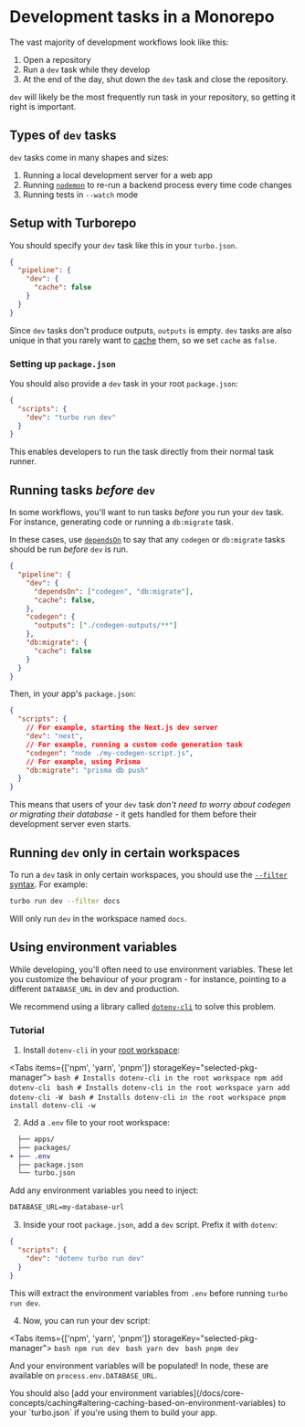 
# Development tasks in a Monorepo

The vast majority of development workflows look like this:

1. Open a repository
2. Run a `dev` task while they develop
3. At the end of the day, shut down the `dev` task and close the repository.

`dev` will likely be the most frequently run task in your repository, so getting it right is important.

## Types of `dev` tasks

`dev` tasks come in many shapes and sizes:

1. Running a local development server for a web app
1. Running [`nodemon`](https://www.npmjs.com/package/nodemon) to re-run a backend process every time code changes
1. Running tests in `--watch` mode

## Setup with Turborepo

You should specify your `dev` task like this in your `turbo.json`.

```json filename="turbo.json"
{
  "pipeline": {
    "dev": {
      "cache": false
    }
  }
}
```

Since `dev` tasks don't produce outputs, `outputs` is empty. `dev` tasks are also unique in that you rarely want to [cache](/docs/core-concepts/caching) them, so we set `cache` as `false`.

### Setting up `package.json`

You should also provide a `dev` task in your root `package.json`:

```json filename="package.json"
{
  "scripts": {
    "dev": "turbo run dev"
  }
}
```

This enables developers to run the task directly from their normal task runner.

## Running tasks _before_ `dev`

In some workflows, you'll want to run tasks _before_ you run your `dev` task. For instance, generating code or running a `db:migrate` task.

In these cases, use [`dependsOn`](/docs/core-concepts/running-tasks#in-the-same-workspace) to say that any `codegen` or `db:migrate` tasks should be run _before_ `dev` is run.

```json filename="turbo.json"
{
  "pipeline": {
    "dev": {
      "dependsOn": ["codegen", "db:migrate"],
      "cache": false,
    },
    "codegen": {
      "outputs": ["./codegen-outputs/**"]
    },
    "db:migrate": {
      "cache": false
    }
  }
}
```

Then, in your app's `package.json`:

```json filename="apps/web/package.json"
{
  "scripts": {
    // For example, starting the Next.js dev server
    "dev": "next",
    // For example, running a custom code generation task
    "codegen": "node ./my-codegen-script.js",
    // For example, using Prisma
    "db:migrate": "prisma db push"
  }
}
```

This means that users of your `dev` task _don't need to worry about codegen or migrating their database_ - it gets handled for them before their development server even starts.

## Running `dev` only in certain workspaces

To run a `dev` task in only certain workspaces, you should use the [`--filter` syntax](/docs/core-concepts/filtering). For example:

```bash
turbo run dev --filter docs
```

Will only run `dev` in the workspace named `docs`.

## Using environment variables

While developing, you'll often need to use environment variables. These let you customize the behaviour of your program - for instance, pointing to a different `DATABASE_URL` in dev and production.

We recommend using a library called [`dotenv-cli`](https://www.npmjs.com/package/dotenv-cli) to solve this problem.

### Tutorial

1. Install `dotenv-cli` in your [root workspace](/docs/handbook/what-is-a-monorepo#the-root-workspace):

<Tabs items={['npm', 'yarn', 'pnpm']} storageKey="selected-pkg-manager">
  <Tab>
    ```bash
    # Installs dotenv-cli in the root workspace
    npm add dotenv-cli
    ```
  </Tab>
  <Tab>
    ```bash
    # Installs dotenv-cli in the root workspace
    yarn add dotenv-cli -W
    ```
  </Tab>
  <Tab>
    ```bash
    # Installs dotenv-cli in the root workspace
    pnpm install dotenv-cli -w
    ```
  </Tab>
</Tabs>

2. Add a `.env` file to your root workspace:

```diff
  ├── apps/
  ├── packages/
+ ├── .env
  ├── package.json
  └── turbo.json
```

Add any environment variables you need to inject:

```txt filename=".env"
DATABASE_URL=my-database-url
```

3. Inside your root `package.json`, add a `dev` script. Prefix it with `dotenv`:

```json
{
  "scripts": {
    "dev": "dotenv turbo run dev"
  }
}
```

This will extract the environment variables from `.env` before running `turbo run dev`.

4. Now, you can run your dev script:

<Tabs items={['npm', 'yarn', 'pnpm']} storageKey="selected-pkg-manager">
  <Tab>
    ```bash
    npm run dev
    ```
  </Tab>
  <Tab>
    ```bash
    yarn dev
    ```
  </Tab>
  <Tab>
    ```bash
    pnpm dev
    ```
  </Tab>
</Tabs>

And your environment variables will be populated! In node, these are available on `process.env.DATABASE_URL`.

<Callout>
  You should also [add your environment variables](/docs/core-concepts/caching#altering-caching-based-on-environment-variables) to your `turbo.json` if you're using them to build your app.
</Callout>
